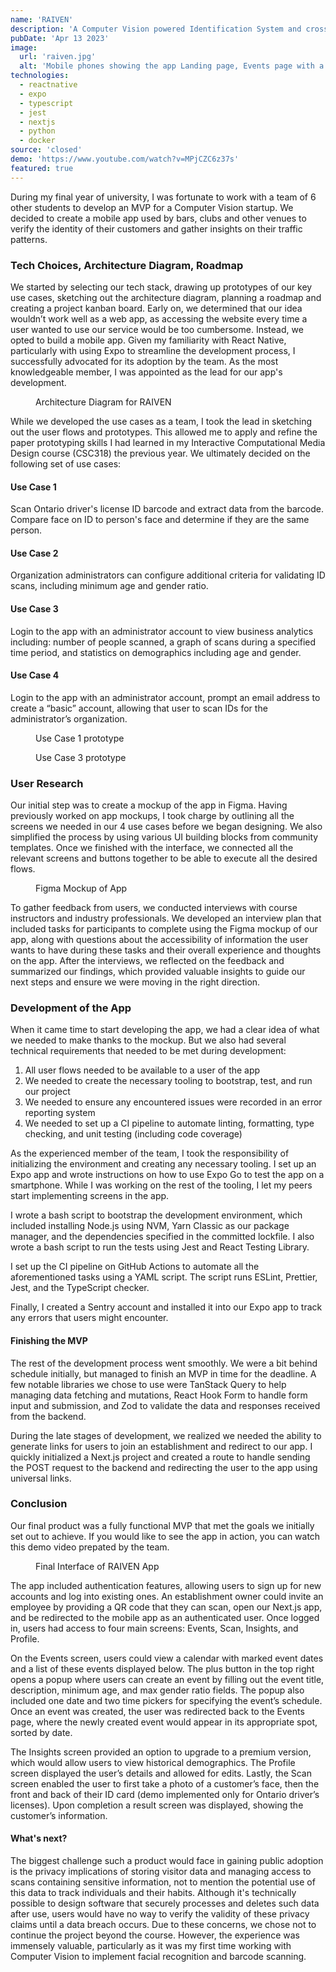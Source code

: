 ```yaml
---
name: 'RAIVEN'
description: 'A Computer Vision powered Identification System and cross-platform mobile app that uses facial recognition to verify customers while providing valuable insights to businesses.'
pubDate: 'Apr 13 2023'
image:
  url: 'raiven.jpg'
  alt: 'Mobile phones showing the app Landing page, Events page with a calendar and list of event cards, and the Insights page with a graph and a list of visitors'
technologies:
  - reactnative
  - expo
  - typescript
  - jest
  - nextjs
  - python
  - docker
source: 'closed'
demo: 'https://www.youtube.com/watch?v=MPjCZC6z37s'
featured: true
---
```



During my final year of university, I was fortunate to work with a team of 6 other students to develop an MVP for a Computer Vision startup. We decided to create a mobile app used by bars, clubs and other venues to verify the identity of their customers and gather insights on their traffic patterns.

### Tech Choices, Architecture Diagram, Roadmap

We started by selecting our tech stack, drawing up prototypes of our key use cases, sketching out the architecture diagram, planning a roadmap and creating a project kanban board. Early on, we determined that our idea wouldn’t work well as a web app, as accessing the website every time a user wanted to use our service would be too cumbersome. Instead, we opted to build a mobile app. Given my familiarity with React Native, particularly with using Expo to streamline the development process, I successfully advocated for its adoption by the team. As the most knowledgeable member, I was appointed as the lead for our app's development.

<figure>
  <MDImage
    src="/assets/projects/raiven/architecture_plan.jpg"
    alt="Architecture Diagram"
    width={800}
    height={560}
  />
  <figcaption class="text-center">Architecture Diagram for RAIVEN</figcaption>
</figure>

While we developed the use cases as a team, I took the lead in sketching out the user flows and prototypes. This allowed me to apply and refine the paper prototyping skills I had learned in my Interactive Computational Media Design course (CSC318) the previous year. We ultimately decided on the following set of use cases:

#### Use Case 1

Scan Ontario driver's license ID barcode and extract data from the barcode. Compare face on ID to person's face and determine if they are the same person.

#### Use Case 2

Organization administrators can configure additional criteria for validating ID scans, including minimum age and gender ratio.

#### Use Case 3

Login to the app with an administrator account to view business analytics including: number of people scanned, a graph of scans during a specified time period, and statistics on demographics including age and gender.

#### Use Case 4

Login to the app with an administrator account, prompt an email address to create a “basic” account, allowing that user to scan IDs for the administrator’s organization.

<div class="flex justify-center gap-2">
  <figure>
    <MDImage
      src="/assets/projects/raiven/use_case1.jpg"
      alt="Use Case 1 prototype"
      width={400}
      height={550}
    />
    <figcaption class="text-center">Use Case 1 prototype</figcaption>
  </figure>
  <figure>
    <MDImage
      src="/assets/projects/raiven/use_case3.jpg"
      alt="Use Case 3 prototype"
      width={400}
      height={550}
    />
    <figcaption class="text-center">Use Case 3 prototype</figcaption>
  </figure>
</div>

### User Research

Our initial step was to create a mockup of the app in Figma. Having previously worked on app mockups, I took charge by outlining all the screens we needed in our 4 use cases before we began designing. We also simplified the process by using various UI building blocks from community templates. Once we finished with the interface, we connected all the relevant screens and buttons together to be able to execute all the desired flows.

<figure>
  <MDImage
    src="/assets/projects/raiven/mockup2.jpg"
    alt="Figma Mockup of App"
    width={800}
    height={610}
  />
  <figcaption class="text-center">Figma Mockup of App</figcaption>
</figure>

To gather feedback from users, we conducted interviews with course instructors and industry professionals. We developed an interview plan that included tasks for participants to complete using the Figma mockup of our app, along with questions about the accessibility of information the user wants to have during these tasks and their overall experience and thoughts on the app. After the interviews, we reflected on the feedback and summarized our findings, which provided valuable insights to guide our next steps and ensure we were moving in the right direction.

### Development of the App

When it came time to start developing the app, we had a clear idea of what we needed to make thanks to the mockup. But we also had several technical requirements that needed to be met during development:

1. All user flows needed to be available to a user of the app
1. We needed to create the necessary tooling to bootstrap, test, and run our project
1. We needed to ensure any encountered issues were recorded in an error reporting system
1. We needed to set up a CI pipeline to automate linting, formatting, type checking, and unit testing (including code coverage)

As the experienced member of the team, I took the responsibility of initializing the environment and creating any necessary tooling. I set up an Expo app and wrote instructions on how to use Expo Go to test the app on a smartphone. While I was working on the rest of the tooling, I let my peers start implementing screens in the app.

I wrote a bash script to bootstrap the development environment, which included installing Node.js using NVM, Yarn Classic as our package manager, and the dependencies specified in the committed lockfile. I also wrote a bash script to run the tests using Jest and <MDLink href="https://testing-library.com/">React Testing Library</MDLink>.

I set up the CI pipeline on GitHub Actions to automate all the aforementioned tasks using a YAML script. The script runs ESLint, Prettier, Jest, and the TypeScript checker.

Finally, I created a <MDLink href="https://sentry.io/">Sentry</MDLink> account and <MDLink href="https://docs.sentry.io/platforms/react-native/manual-setup/expo/">installed it into our Expo app</MDLink> to track any errors that users might encounter.

#### Finishing the MVP

The rest of the development process went smoothly. We were a bit behind schedule initially, but managed to finish an MVP in time for the deadline. A few notable libraries we chose to use were <MDLink href="https://tanstack.com/query/">TanStack Query</MDLink> to help managing data fetching and mutations, <MDLink href="https://react-hook-form.com/">React Hook Form</MDLink> to handle form input and submission, and <MDLink href="https://github.com/colinhacks/zod">Zod</MDLink> to validate the data and responses received from the backend.

During the late stages of development, we realized we needed the ability to generate links for users to join an establishment and redirect to our app. I quickly initialized a <MDLink href="https://nextjs.org/">Next.js</MDLink> project and created a route to handle sending the POST request to the backend and redirecting the user to the app using <MDLink href="https://developer.apple.com/ios/universal-links/">universal links</MDLink>.

### Conclusion

Our final product was a fully functional MVP that met the goals we initially set out to achieve. If you would like to see the app in action, you can watch <MDLink href={frontmatter.demo}>this demo video</MDLink> prepated by the team.

<figure>
  <MDImage
    src={`/assets/projects/${frontmatter.image.url}`}
    alt={frontmatter.image?.alt}
    width={800}
    height={420}
  />
  <figcaption class="text-center">Final Interface of RAIVEN App</figcaption>
</figure>

The app included authentication features, allowing users to sign up for new accounts and log into existing ones. An establishment owner could invite an employee by providing a QR code that they can scan, open our Next.js app, and be redirected to the mobile app as an authenticated user. Once logged in, users had access to four main screens: Events, Scan, Insights, and Profile.

On the Events screen, users could view a calendar with marked event dates and a list of these events displayed below. The plus button in the top right opens a popup where users can create an event by filling out the event title, description, minimum age, and max gender ratio fields. The popup also included one date and two time pickers for specifying the event’s schedule. Once an event was created, the user was redirected back to the Events page, where the newly created event would appear in its appropriate spot, sorted by date.

The Insights screen provided an option to upgrade to a premium version, which would allow users to view historical demographics. The Profile screen displayed the user’s details and allowed for edits. Lastly, the Scan screen enabled the user to first take a photo of a customer’s face, then the front and back of their ID card (demo implemented only for Ontario driver’s licenses). Upon completion a result screen was displayed, showing the customer’s information.

#### What's next?

The biggest challenge such a product would face in gaining public adoption is the privacy implications of storing visitor data and managing access to scans containing sensitive information, not to mention the potential use of this data to track individuals and their habits. Although it's technically possible to design software that securely processes and deletes such data after use, users would have no way to verify the validity of these privacy claims until a data breach occurs. Due to these concerns, we chose not to continue the project beyond the course. However, the experience was immensely valuable, particularly as it was my first time working with Computer Vision to implement facial recognition and barcode scanning.
